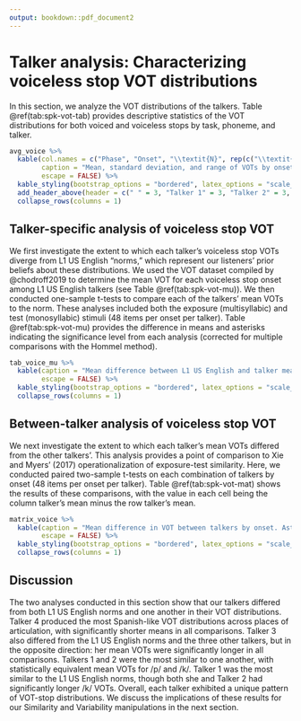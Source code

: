```yaml
---
output: bookdown::pdf_document2
---
```


# Talker analysis: Characterizing voiceless stop VOT distributions {#explore-spk}

In this section, we analyze the VOT distributions of the talkers.
Table \@ref(tab:spk-vot-tab) provides descriptive statistics of the VOT distributions for both voiced and voiceless stops by task, phoneme, and talker.

```r
avg_voice %>%
  kable(col.names = c("Phase", "Onset", "\\textit{N}", rep(c("\\textit{M}", "\\textit{SD}", "Range"), 4)),
        caption = "Mean, standard deviation, and range of VOTs by onset by talker.", 
        escape = FALSE) %>%
  kable_styling(bootstrap_options = "bordered", latex_options = "scale_down") %>%
  add_header_above(header = c(" " = 3, "Talker 1" = 3, "Talker 2" = 3, "Talker 3" = 3, "Talker 4" = 3)) %>%
  collapse_rows(columns = 1)
```

## Talker-specific analysis of voiceless stop VOT

We first investigate the extent to which each talker's voiceless stop VOTs diverge from L1 US English "norms," which represent our listeners' prior beliefs about these distributions.
We used the VOT dataset compiled by @chodroff2019 to determine the mean VOT for each voiceless stop onset among L1 US English talkers (see Table \@ref(tab:spk-vot-mu)).
We then conducted one-sample t-tests to compare each of the talkers' mean VOTs to the norm.
These analyses included both the exposure (multisyllabic) and test (monosyllabic) stimuli (48 items per onset per talker).
Table \@ref(tab:spk-vot-mu) provides the difference in means and asterisks indicating the significance level from each analysis (corrected for multiple comparisons with the Hommel method).

```r
tab_voice_mu %>%
  kable(caption = "Mean difference between L1 US English and talker mean VOTs by onset. Asterisks indicate significance levels from two-sample t-tests: *** < .001, ** < .01, * < .05. English means from Chodroff and Wilson (2019).",
        escape = FALSE) %>%
  kable_styling(bootstrap_options = "bordered", latex_options = "scale_down") %>%
  collapse_rows(columns = 1)
```

## Between-talker analysis of voiceless stop VOT

We next investigate the extent to which each talker's mean VOTs differed from the other talkers'.
This analysis provides a point of comparison to Xie and Myers' (2017) operationalization of exposure-test similarity.
Here, we conducted paired two-sample t-tests on each combination of talkers by onset (48 items per onset per talker).
Table \@ref(tab:spk-vot-mat) shows the results of these comparisons, with the value in each cell being the column talker's mean minus the row talker's mean.

```r
matrix_voice %>%
  kable(caption = "Mean difference in VOT between talkers by onset. Asterisks indicate significance levels from paired two-sample t-tests corrected with Hommel method: *** < .001, ** < .01, * < .05.",
        escape = FALSE) %>%
  kable_styling(bootstrap_options = "bordered", latex_options = "scale_down") %>%
  collapse_rows(columns = 1)
```

## Discussion

The two analyses conducted in this section show that our talkers differed from both L1 US English norms and one another in their VOT distributions.
Talker 4 produced the most Spanish-like VOT distributions across places of articulation, with significantly shorter means in all comparisons.
Talker 3 also differed from the L1 US English norms and the three other talkers, but in the opposite direction: her mean VOTs were significantly longer in all comparisons.
Talkers 1 and 2 were the most similar to one another, with statistically equivalent mean VOTs for /p/ and /k/.
Talker 1 was the most similar to the L1 US English norms, though both she and Talker 2 had significantly longer /k/ VOTs.
Overall, each talker exhibited a unique pattern of VOT-stop distributions.
We discuss the implications of these results for our Similarity and Variability manipulations in the next section.
